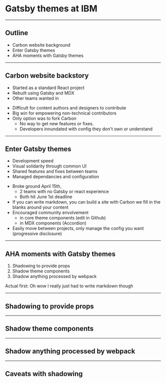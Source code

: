 
# Gatsby themes at IBM

---

## Outline

- Carbon website background
- Enter Gatsby themes
- AHA moments with Gatsby themes

---

## Carbon website backstory

- Started as a standard React project
- Rebuilt using Gatsby and MDX
- Other teams wanted in

<Notes>

- Difficult for content authors and designers to contribute
- Big win for empowering non-technical contributors
- Only option was to fork Carbon
  - No way to get new features or fixes.
  - Developers innundated with config they don't own or understand

</Notes>

---

## Enter Gatsby themes

- Development speed
- Visual solidarity through common UI
- Shared features and fixes between teams
- Managed dependancies and configuration

<Notes>

- Broke ground April 15th,
  - 2 teams with no Gatsby or react experience
  - Both hit June 1st deadline
- If you can write markdown, you can build a site with Carbon we fill in the blanks around your content
- Encouraged community envolvement
  - in core theme components (edit in Github)
  - in MDX components (Accordion)
- Easily move between projects, only manage the config you want (progressive disclosure)

</Notes>

---

## AHA moments with Gatsby themes

1. Shadowing to provide props
1. Shadow theme components
1. Shadow anything processed by webpack

<Notes>

Actual first: Oh wow I really just had to write markdown though

</Notes>

---

## Shadowing to provide props

---

## Shadow theme components

---

## Shadow anything processed by webpack

---

## Caveats with shadowing
